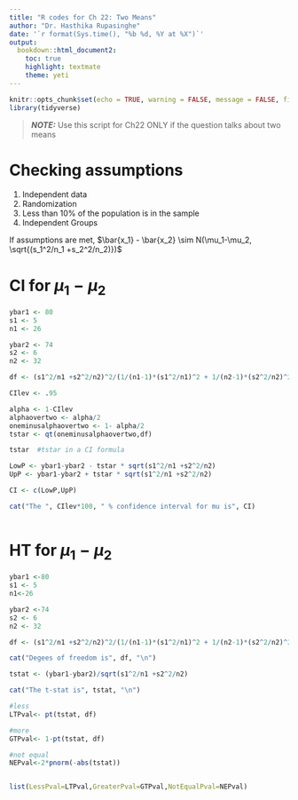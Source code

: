 ```yaml
---
title: "R codes for Ch 22: Two Means"
author: "Dr. Hasthika Rupasinghe"
date: '`r format(Sys.time(), "%b %d, %Y at %X")`'
output:
  bookdown::html_document2:
    toc: true
    highlight: textmate
    theme: yeti
---
```



```r
knitr::opts_chunk$set(echo = TRUE, warning = FALSE, message = FALSE, fig.align = "center", comment = NA)
library(tidyverse)
```

> **_NOTE:_**  Use this script for Ch22 ONLY if the question talks about two means

# Checking assumptions

  1) Independent data
  2) Randomization
  3) Less than 10\% of the population is in the sample
  5) Independent Groups

If assumptions are met, $\bar{x_1} - \bar{x_2} \sim N(\mu_1-\mu_2, \sqrt{(s_1^2/n_1 +s_2^2/n_2)})$

# CI for $\mu_1-\mu_2$

```r
ybar1 <- 80
s1 <- 5
n1 <- 26

ybar2 <- 74
s2 <- 6
n2 <- 32

df <- (s1^2/n1 +s2^2/n2)^2/(1/(n1-1)*(s1^2/n1)^2 + 1/(n2-1)*(s2^2/n2)^2)

CIlev <- .95

alpha <- 1-CIlev
alphaovertwo <- alpha/2
oneminusalphaovertwo <- 1- alpha/2
tstar <- qt(oneminusalphaovertwo,df)

tstar  #tstar in a CI formula

LowP <- ybar1-ybar2 - tstar * sqrt(s1^2/n1 +s2^2/n2)
UpP <- ybar1-ybar2 + tstar * sqrt(s1^2/n1 +s2^2/n2)

CI <- c(LowP,UpP)

cat("The ", CIlev*100, " % confidence interval for mu is", CI)
  
```

# HT for $\mu_1-\mu_2$

```r
ybar1 <-80
s1 <- 5
n1<-26

ybar2 <-74
s2 <- 6
n2 <- 32

df <- (s1^2/n1 +s2^2/n2)^2/(1/(n1-1)*(s1^2/n1)^2 + 1/(n2-1)*(s2^2/n2)^2)

cat("Degees of freedom is", df, "\n")

tstat <- (ybar1-ybar2)/sqrt(s1^2/n1 +s2^2/n2)

cat("The t-stat is", tstat, "\n")

#less
LTPval<- pt(tstat, df)

#more
GTPval<- 1-pt(tstat, df)

#not equal
NEPval<-2*pnorm(-abs(tstat))


list(LessPval=LTPval,GreaterPval=GTPval,NotEqualPval=NEPval)
```


